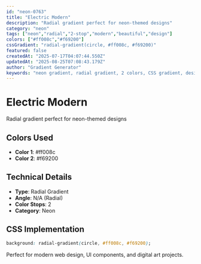 ```yaml
---
id: "neon-0763"
title: "Electric Modern"
description: "Radial gradient perfect for neon-themed designs"
category: "neon"
tags: ["neon","radial","2-stop","modern","beautiful","design"]
colors: ["#ff008c","#f69200"]
cssGradient: "radial-gradient(circle, #ff008c, #f69200)"
featured: false
createdAt: "2025-07-17T04:07:44.550Z"
updatedAt: "2025-08-25T07:08:43.179Z"
author: "Gradient Generator"
keywords: "neon gradient, radial gradient, 2 colors, CSS gradient, design, #ff008c, #f69200"
---
```


# Electric Modern

Radial gradient perfect for neon-themed designs

## Colors Used
- **Color 1**: #ff008c
- **Color 2**: #f69200

## Technical Details
- **Type**: Radial Gradient
- **Angle**: N/A (Radial)
- **Color Stops**: 2
- **Category**: Neon

## CSS Implementation
```css
background: radial-gradient(circle, #ff008c, #f69200);
```

Perfect for modern web design, UI components, and digital art projects.
